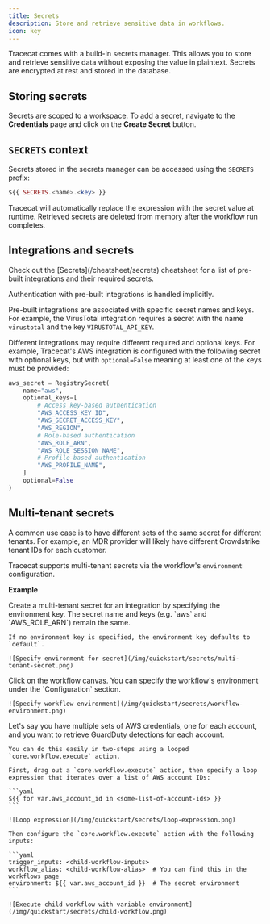```yaml
---
title: Secrets
description: Store and retrieve sensitive data in workflows.
icon: key
---
```


Tracecat comes with a build-in secrets manager.
This allows you to store and retrieve sensitive data without exposing the value in plaintext.
Secrets are encrypted at rest and stored in the database.

## Storing secrets

Secrets are scoped to a workspace. To add a secret, navigate to the **Credentials** page and click on the **Create Secret** button.

## `SECRETS` context

Secrets stored in the secrets manager can be accessed using the `SECRETS` prefix:

```php
${{ SECRETS.<name>.<key> }}
```

Tracecat will automatically replace the expression with the secret value at runtime.
Retrieved secrets are deleted from memory after the workflow run completes.

## Integrations and secrets

<Tip>
    Check out the [Secrets](/cheatsheet/secrets) cheatsheet for a list of pre-built integrations and their required secrets.
</Tip>

Authentication with pre-built integrations is handled implicitly.

Pre-built integrations are associated with specific secret names and keys.
For example, the VirusTotal integration requires a secret with the name `virustotal` and the key `VIRUSTOTAL_API_KEY`.

Different integrations may require different required and optional keys.
For example, Tracecat's AWS integration is configured with the following secret with optional keys, but with `optional=False` meaning at least one of the keys must be provided:

```python
aws_secret = RegistrySecret(
    name="aws",
    optional_keys=[
        # Access key-based authentication
        "AWS_ACCESS_KEY_ID",
        "AWS_SECRET_ACCESS_KEY",
        "AWS_REGION",
        # Role-based authentication
        "AWS_ROLE_ARN",
        "AWS_ROLE_SESSION_NAME",
        # Profile-based authentication
        "AWS_PROFILE_NAME",
    ]
    optional=False
)
```

## Multi-tenant secrets

A common use case is to have different sets of the same secret for different tenants.
For example, an MDR provider will likely have different Crowdstrike tenant IDs for each customer.

Tracecat supports multi-tenant secrets via the workflow's `environment` configuration.

**Example**

<Steps>
  <Step title="Create a multi-tenant secret">
    Create a multi-tenant secret for an integration by specifying the environment key.
    The secret name and keys (e.g. `aws` and `AWS_ROLE_ARN`) remain the same.

    If no environment key is specified, the environment key defaults to `default`.

    ![Specify environment for secret](/img/quickstart/secrets/multi-tenant-secret.png)
  </Step>
<Step title="Specify workflow environment">
    Click on the workflow canvas. You can specify the workflow's environment under the `Configuration` section.

    ![Specify workflow environment](/img/quickstart/secrets/workflow-environment.png)
  </Step>
  <Step title="Trigger multi-tenant workflows">
    Let's say you have multiple sets of AWS credentials, one for each account, and you want to retrieve GuardDuty detections for each account.

    You can do this easily in two-steps using a looped `core.workflow.execute` action.

    First, drag out a `core.workflow.execute` action, then specify a loop expression that iterates over a list of AWS account IDs:

    ```yaml
    ${{ for var.aws_account_id in <some-list-of-account-ids> }}
    ```

    ![Loop expression](/img/quickstart/secrets/loop-expression.png)

    Then configure the `core.workflow.execute` action with the following inputs:

    ```yaml
    trigger_inputs: <child-workflow-inputs>
    workflow_alias: <child-workflow-alias>  # You can find this in the workflows page
    environment: ${{ var.aws_account_id }}  # The secret environment
    ```

    ![Execute child workflow with variable environment](/img/quickstart/secrets/child-workflow.png)
  </Step>
</Steps>
